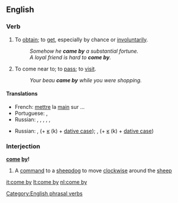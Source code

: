 ==English==

===Verb===
{{en-verb|inf=[[to]] [[come]] [[by]]|comes by|coming by|came by}}

# {{transitive}} To [[obtain]]; to [[get]], especially by chance or [[involuntarily]].
#: ''Somehow he '''came by''' a substantial fortune.''
#: ''A loyal friend is hard to '''come by'''.''
# {{intransitive}} To come near to; to [[pass]]; to [[visit]].
#: ''Your beau '''came by''' while you were shopping.''

====Translations====
{{trans-top|to get (''trans.'')}}
* French: [[mettre]] la [[main]] sur ...
* Portuguese: {{t+|pt|encontrar}}, {{t|pt|pilhar}}
* Russian: {{t+|ru|добывать|tr=dobyvát’}} {{impf}},  {{t|ru|добыть|tr=dobýt’}} {{pf}},  {{t+|ru|доставать|tr=dostavát’}} {{impf}},  {{t+|ru|достать|tr=dostát’}} {{pf}},  {{t+|ru|получать|tr=polučát’}} {{impf}},  {{t+|ru|получить|tr=polučít’}} {{pf}}
{{trans-mid}}
{{trans-bottom}}

{{trans-top|to pass or visit (''intrans.'')}}
* Russian: {{t|ru|заходить|tr=zaxodít'}} {{impf}},  {{t+|ru|зайти|tr=zajtí}} {{pf}} (+ [[к]] (k) + [[dative case]]);  {{t+|ru|заглядывать|tr=zagljádyvat'}} {{impf}},  {{t|ru|заглянуть|tr=zagljanút'}} {{pf}} (+ [[к]] (k) + [[dative case]])
{{trans-mid}}
{{trans-bottom}}

===Interjection===
'''[[come]] [[by]]!'''

# A [[command]] to a [[sheepdog]] to move [[clockwise]] around the [[sheep]]

[[Category:English phrasal verbs]]

[[it:come by]]
[[lt:come by]]
[[nl:come by]]